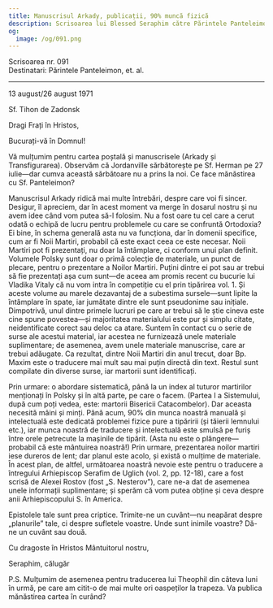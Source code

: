 ```yaml
---
title: Manuscrisul Arkady, publicații, 90% muncă fizică
description: Scrisoarea lui Blessed Seraphim către Părintele Panteleimon.
og:
  image: /og/091.png
---
```


<div style={{textAlign:'right', fontFamily:'monospace'}}>Scrisoarea nr. 091</div>
<div style={{textAlign:'left', fontFamily:'monospace'}}>Destinatari: Părintele Panteleimon, et. al.</div>

---

13 august/26 august 1971

Sf. Tihon de Zadonsk

Dragi Frați în Hristos,

Bucurați-vă în Domnul!

Vă mulțumim pentru cartea poștală și manuscrisele (Arkady și Transfigurarea). Observăm că Jordanville sărbătorește pe Sf. Herman pe 27 iulie—dar cumva această sărbătoare nu a prins la noi. Ce face mănăstirea cu Sf. Panteleimon?

Manuscrisul Arkady ridică mai multe întrebări, despre care voi fi sincer. Desigur, îl apreciem, dar în acest moment va merge în dosarul nostru și nu avem idee când vom putea să-l folosim. Nu a fost oare tu cel care a cerut odată o echipă de lucru pentru problemele cu care se confruntă Ortodoxia? Ei bine, în schema generală asta nu va funcționa, dar în domenii specifice, cum ar fi Noii Martiri, probabil că este exact ceea ce este necesar. Noii Martiri pot fi prezentați, nu doar la întâmplare, ci conform unui plan definit. Volumele Polsky sunt doar o primă colecție de materiale, un punct de plecare, pentru o prezentare a Noilor Martiri. Puțini dintre ei pot sau ar trebui să fie prezentați așa cum sunt—de aceea am promis recent cu bucurie lui Vladika Vitaly că nu vom intra în competiție cu el prin tipărirea vol. 1. Și aceste volume au marele dezavantaj de a subestima sursele—sunt lipite la întâmplare în spate, iar jumătate dintre ele sunt pseudonime sau inițiale. Dimpotrivă, unul dintre primele lucruri pe care ar trebui să le știe cineva este cine spune povestea—și majoritatea materialului este pur și simplu citate, neidentificate corect sau deloc ca atare. Suntem în contact cu o serie de surse ale acestui material, iar acestea ne furnizează unele materiale suplimentare; de asemenea, avem unele materiale manuscrise, care ar trebui adăugate. Ca rezultat, dintre Noii Martiri din anul trecut, doar Bp. Maxim este o traducere mai mult sau mai puțin directă din text. Restul sunt compilate din diverse surse, iar martorii sunt identificați.

Prin urmare: o abordare sistematică, până la un index al tuturor martirilor menționați în Polsky și în altă parte, pe care o facem. (Partea I a Sistemului, după cum poți vedea, este: martorii Bisericii Catacombelor). Dar aceasta necesită mâini și minți. Până acum, 90% din munca noastră manuală și intelectuală este dedicată problemei fizice pure a tipăririi (și tăierii lemnului etc.), iar munca noastră de traducere și intelectuală este smulsă pe furiș între orele petrecute la mașinile de tipărit. (Asta nu este o plângere—probabil că este mântuirea noastră!) Prin urmare, prezentarea noilor martiri iese dureros de lent; dar planul este acolo, și există o mulțime de materiale. În acest plan, de altfel, următoarea noastră nevoie este pentru o traducere a întregului Arhiepiscop Serafim de Uglich (vol. 2, pp. 12-18), care a fost scrisă de Alexei Rostov (fost „S. Nesterov”), care ne-a dat de asemenea unele informații suplimentare; și sperăm că vom putea obține și ceva despre anii Arhiepiscopului S. în America.

Epistolele tale sunt prea criptice. Trimite-ne un cuvânt—nu neapărat despre „planurile” tale, ci despre sufletele voastre. Unde sunt inimile voastre? Dă-ne un cuvânt sau două.

Cu dragoste în Hristos Mântuitorul nostru,

Seraphim, călugăr

P.S. Mulțumim de asemenea pentru traducerea lui Theophil din câteva luni în urmă, pe care am citit-o de mai multe ori oaspeților la trapeza. Va publica mănăstirea cartea în curând?

